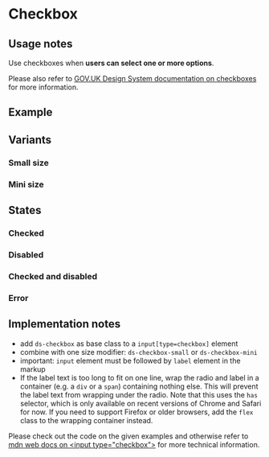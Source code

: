 
<Meta of={CheckboxStories} />

# Checkbox

## Usage notes

Use checkboxes when **users can select one or more options**.

Please also refer to [GOV.UK Design System documentation on
checkboxes](https://design-system.service.gov.uk/components/checkboxes/) for more
information.

## Example

<Canvas of={CheckboxStories.Default} />
<Controls of={CheckboxStories.Default} />

## Variants

### Small size

<Canvas of={CheckboxStories.Small} />

### Mini size

<Canvas of={CheckboxStories.Mini} />

## States

### Checked

<Canvas of={CheckboxStories.Checked} />

### Disabled

<Canvas of={CheckboxStories.Disabled} />

### Checked and disabled

<Canvas of={CheckboxStories.CheckedDisabled} />

### Error

<Canvas of={CheckboxStories.Error} />

## Implementation notes

- add `ds-checkbox` as base class to a `input[type=checkbox]` element
- combine with one size modifier: `ds-checkbox-small` or `ds-checkbox-mini`
- important: `input` element must be followed by `label` element in the markup
- If the label text is too long to fit on one line,
  wrap the radio and label in a container (e.g. a `div` or a `span`) containing nothing else.
  This will prevent the label text from wrapping under the radio.
  Note that this uses the `has` selector, which is only available on
  recent versions of Chrome and Safari for now. If you need to support
  Firefox or older browsers, add the `flex` class to the wrapping container instead.

<Source of={CheckboxStories.Small} />

Please check out the code on the given examples and otherwise
refer to [mdn web docs on \<input type="checkbox"\>](https://developer.mozilla.org/en-US/docs/Web/HTML/Element/input/checkbox)
for more technical information.
